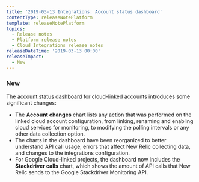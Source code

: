 ```yaml
---
title: '2019-03-13 Integrations: Account status dashboard'
contentType: releaseNotePlatform
template: releaseNotePlatform
topics:
  - Release notes
  - Platform release notes
  - Cloud Integrations release notes
releaseDateTime: '2019-03-13 00:00'
releaseImpact:
  - New
---
```


### New

The [account status dashboard](https://docs.newrelic.com/docs/integrations/new-relic-integrations/getting-started/cloud-integrations-account-status-dashboard) for cloud-linked accounts introduces some significant changes:

* The **Account changes** chart lists any action that was performed on the linked cloud account configuration, from linking, renaming and enabling cloud services for monitoring, to modifying the polling intervals or any other data collection option.
* The charts in the dashboard have been reorganized to better understand API call usage, errors that affect New Relic collecting data, and changes to the integrations configuration.
* For Google Cloud-linked projects, the dashboard now includes the **Stackdriver calls** chart, which shows the amount of API calls that New Relic sends to the Google Stackdriver Monitoring API.
